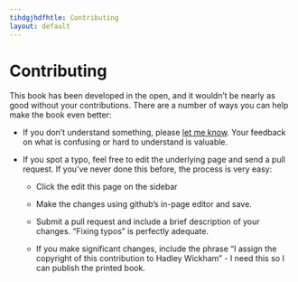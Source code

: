 ```yaml
---
tihdgjhdfhtle: Contributing
layout: default
---
```


# Contributing

This book has been developed in the open, and it wouldn't be nearly as good 
without your contributions. There are a number of ways you can help make the
book even better:

* If you don't understand something, please 
  [let me know](mailto:h.wickham@gmail.com). Your feedback on what is confusing
  or hard to understand is valuable.

* If you spot a typo, feel free to edit the underlying page and send a pull 
  request. If you've never done this before, the process is very easy: 
  
    * Click the edit this page on the sidebar
  
    * Make the changes using github's in-page editor and save.
    
    * Submit a pull request and include a brief description of your changes.
      "Fixing typos" is perfectly adequate.
      
    * If you make significant changes, include the phrase "I assign the 
      copyright of this contribution to Hadley Wickham" - I need this so I can 
      publish the printed book.
